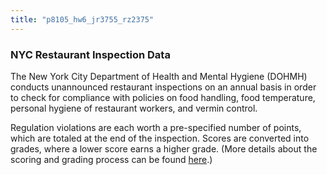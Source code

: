 ```yaml
---
title: "p8105_hw6_jr3755_rz2375"
---
```


### NYC Restaurant Inspection Data

The New York City Department of Health and Mental Hygiene (DOHMH) conducts unannounced restaurant inspections on an annual basis in order to check for compliance with policies on food handling, food temperature, personal hygiene of restaurant workers, and vermin control. 
  
Regulation violations are each worth a pre-specified number of points, which are totaled at the end of the inspection. Scores are converted into grades, where a lower score earns a higher grade. (More details about the scoring and grading process can be found [here](http://www1.nyc.gov/assets/doh/downloads/pdf/rii/how-we-score-grade.pdf).)



